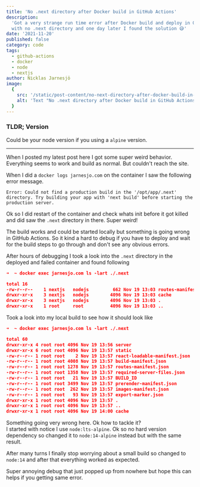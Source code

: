 ```yaml
---
title: 'No .next directory after Docker build in GitHub Actions'
description:
  'Got a very strange run time error after Docker build and deploy in GitHub Action. Docker stoped
  with no .next directory and one day later I found the solution 😅'
date: '2021-11-20'
published: false
category: code
tags:
  - github-actions
  - docker
  - node
  - nextjs
author: Nicklas Jarnesjö
image:
  {
    src: '/static/post-content/no-next-directory-after-docker-build-in-github-actions/card.png',
    alt: 'Text "No .next directory after Docker build in GitHub Actions"'
  }
---
```


### TLDR; Version

Could be your node version if you using a `alpine` version.

<hr />

When I posted my latest post here I got some super weird behavior. Everything seems to work and
build as normal. But couldn't reach the site.

When I did a `docker logs jarnesjo.com` on the container I saw the following error message.

```
Error: Could not find a production build in the '/opt/app/.next' directory. Try building your app with 'next build' before starting the production server.
```

Ok so I did restart of the container and check whats init before it got killed and did saw the
`.next` directory in there. Super weird!

The build works and could be started locally but something is going wrong in GitHub Actions. So it
kind a hard to debug if you have to deploy and wait for the build steps to go through and don't see
any obvious errors.

After hours of debugging I took a look into the `.next` directory in the deployed and failed
container and found following

```json
➜  ~ docker exec jarnesjo.com ls -lart ./.next

total 16
-rw-r--r--    1 nextjs   nodejs         662 Nov 19 13:03 routes-manifest.json
drwxr-xr-x    3 nextjs   nodejs        4096 Nov 19 13:03 cache
drwxr-xr-x    3 nextjs   nodejs        4096 Nov 19 13:03 .
drwxr-xr-x    1 root     root          4096 Nov 19 13:03 ..
```

Took a look into my local build to see how it should look like

```json
➜  ~ docker exec jarnesjo.com ls -lart ./.next

total 60
drwxr-xr-x 4 root root 4096 Nov 19 13:56 server
drwxr-xr-x 6 root root 4096 Nov 19 13:57 static
-rw-r--r-- 1 root root    2 Nov 19 13:57 react-loadable-manifest.json
-rw-r--r-- 1 root root 4008 Nov 19 13:57 build-manifest.json
-rw-r--r-- 1 root root 1278 Nov 19 13:57 routes-manifest.json
-rw-r--r-- 1 root root 1358 Nov 19 13:57 required-server-files.json
-rw-r--r-- 1 root root   21 Nov 19 13:57 BUILD_ID
-rw-r--r-- 1 root root 3499 Nov 19 13:57 prerender-manifest.json
-rw-r--r-- 1 root root  262 Nov 19 13:57 images-manifest.json
-rw-r--r-- 1 root root   93 Nov 19 13:57 export-marker.json
drwxr-xr-x 1 root root 4096 Nov 19 13:57 .
drwxr-xr-x 1 root root 4096 Nov 19 13:57 ..
drwxr-xr-x 1 root root 4096 Nov 19 14:00 cache
```

Something going very wrong here. Ok how to tackle it?  
I started with notice I use `node:lts-alpine`. Ok so no hard version dependency so changed it to
`node:14-alpine` instead but with the same result.

After many turns I finally stop worrying about a small build so changed to `node:14` and after that
everything worked as expected.

Super annoying debug that just popped up from nowhere but hope this can helps if you getting same
error.
